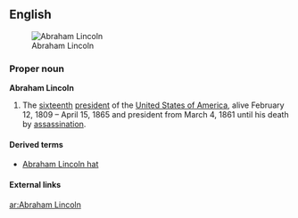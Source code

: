 {{rfd}}

==English==

[[Image:Abraham Lincoln head on shoulders photo portrait.jpg|thumb|right|Abraham Lincoln]]

===Proper noun===
'''Abraham Lincoln'''

# The [[sixteenth]] [[president]] of the [[United States of America]], alive February 12, 1809 – April 15, 1865 and president from March 4, 1861 until his death by [[assassination]].

====Derived terms====
*[[Abraham Lincoln hat]]

====External links====
{{projectlink|pedia}}

[[ar:Abraham Lincoln]]